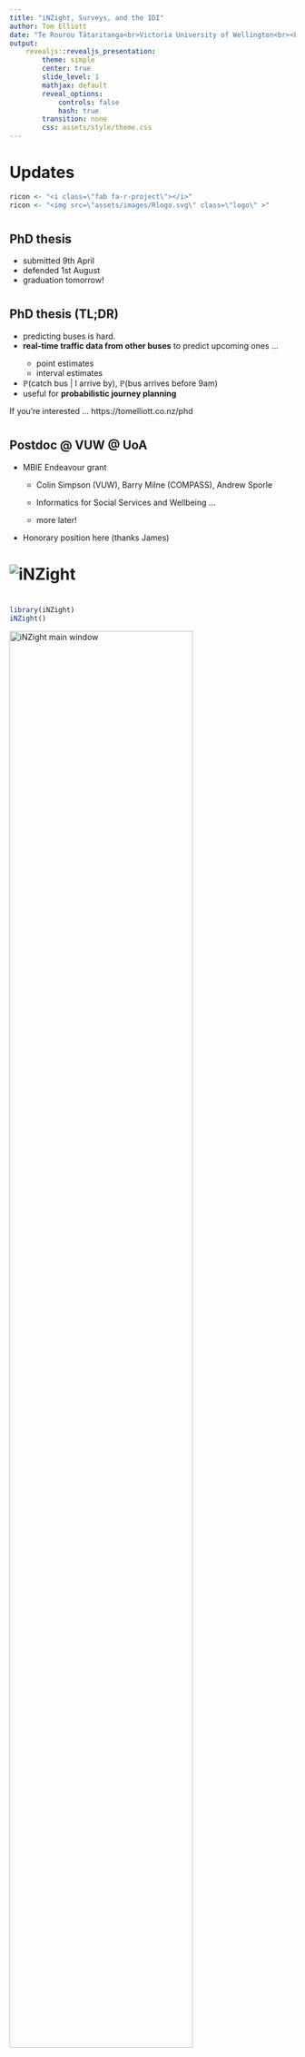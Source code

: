 ```yaml
---
title: "iNZight, Surveys, and the IDI"
author: Tom Elliott
date: "Te Rourou Tātaritanga<br>Victoria University of Wellington<br><br>tomelliott.co.nz"
output:
    revealjs::revealjs_presentation:
        theme: simple
        center: true
        slide_level: 1
        mathjax: default
        reveal_options:
            controls: false
            hash: true
        transition: none
        css: assets/style/theme.css
---
```



# Updates

```r
ricon <- "<i class=\"fab fa-r-project\"></i>"
ricon <- "<img src=\"assets/images/Rlogo.svg\" class=\"logo\" >"
```

#

## PhD thesis

* submitted 9th April
* defended 1st August
* graduation tomorrow!

#

## PhD thesis (TL;DR)

<ul class="loose">
<li>predicting buses is hard.</li>

<li><strong>real-time traffic data from other buses</strong> to predict upcoming ones ... </li>
<ul class="fa-ul">
    <li class="fragment">
        <span class="fa-li"><i class="far fa-thumbs-down"></i></span>
        point estimates
    </li>
    <li class="fragment">
        <span class="fa-li"><i class="far fa-thumbs-up"></i></span>
        interval estimates
    </li>
</ul>

<li class="fragment">$\mathbb{P}$(catch bus | I arrive by), $\mathbb{P}$(bus arrives before 9am)</li>
<li class="fragment">useful for <strong>probabilistic journey planning</strong></li>
</ul>

<p class="fragment">If you're interested ... https://tomelliott.co.nz/phd</p>

#

## Postdoc @ VUW @ UoA

* MBIE Endeavour grant

    * Colin Simpson (VUW), Barry Milne (COMPASS), Andrew Sporle

    * Informatics for Social Services and Wellbeing ...

    * more later!

* Honorary position here (thanks James)

# ![iNZight](assets/images/inzight_logo.png)



#

```r
library(iNZight)
iNZight()
```

<img src="assets/images/inzight_main_window.png"
    alt="iNZight main window"
    width="80%"
    >

# ![iNZight](assets/images/inzight_logo.png)


* my side-project since 2013/14

* shifting focus as audience has evolved

# ![iNZight](assets/images/inzight_logo.png)

### Before 2015

<ul class="fa-ul loose">
<li><span class="fa-li"><i class="fas fa-school"></i></span> schools</li>
<li><span class="fa-li"><i class="fas fa-university"></i></span> some university</li>
</ul>

# ![iNZight](assets/images/inzight_logo.png)
### 2015--2019

<ul class="fa-ul loose">
<li><span class="fa-li"><i class="fas fa-graduation-cap"></i></span> education (school/university/MOOC)</li>
<li><span class="fa-li"><i class="fas fa-globe"></i></span> unexpected places
<ul class="fa-ul loose">
    <li class="fragment"><span class="fa-li"><i class="fas fa-newspaper"></i></span> data journalism</li>
    <li class="fragment"><span class="fa-li"><i class="fas fa-paw"></i></span> wildlife manager in Canada</li>
</ul>
</li>
</ul>

# ![iNZight](assets/images/inzight_logo.png)

### Recently

<ul class="fa-ul">
<li><span class="fa-li"><i class="fas fa-users"></i></span> <strong>democratisation</strong>
<p>See Chris Wild's talks featuring hits like <i class="fas fa-music"></i> <em>We Will Plot You</em></p>
</li>
<li><span class="fa-li"><i class="fas fa-tachometer-alt"></i></span> <strong>rapid research development</strong> (Andrew Sporle)
<p>for organisations/groups with low/no money/time/both</p>
</li>
</ul>

# ![iNZight](assets/images/inzight_logo.png)

* recent focus on surveys --- now handled natively!

    * plots
    * summaries (tables of counts)
    * inference / modelling
    * data wrangling ...

* key goal is **removal of barriers**

# Surveys and iNZight

#

<div class="dual-panel">
<div class="left-panel">
Data

<div class="fragment" data-fragment-index="1">
<i class="fa fa-arrow-alt-circle-down"></i>

GUI
</div>

<div class="fragment" data-fragment-index="2">
<i class="fa fa-arrow-alt-circle-down"></i>

Explore
</div>

<div class="fragment" data-fragment-index="3">
<i class="fa fa-arrow-alt-circle-down"></i>

Export results/code
</div>
</div>

<div class="right-panel">

<img src="assets/images/gapminder08.png"
    class=""
    >

<img src="assets/images/inzight_gapminder.png"
    class="fragment current-visible"
    data-fragment-index="1">

<img src="assets/images/inzight_explore.png"
    class="fragment current-visible"
    data-fragment-index="2">

<img src="assets/images/inzight_code.png"
    class="fragment current-visible"
    data-fragment-index="3">

</div>
</div>

#

## What if `data` is from a survey?


#

In `r ricon`

```r
some_data <- read.csv('path/to/data')

some_svy <- survey::svydesign(~something,
    weights = ~FXWT3, # or another variable with 'WT' in it ...
    strata = ~does_it_have_any,
    fpc = ~i_dont_know_what_this_means
)

```

#

iNZight isn't much better ... <span class="fragment"><strong>or is it?!</strong></span>

![Specify survey design](assets/images/inzight_import_survey.png)

(Remember survey variables *never* have nice names)


#

## mysurvey.zip

<ul class="fa-ul loose">
<li><span class="fa-li"><i class="fas fa-file-csv"></i></span> mysurvey.csv</li>
<li><span class="fa-li"><i class="fas fa-file-alt"></i></span> mysurvey.svydesign</li>
</ul>


#

## Demo

<img src="assets/images/inzight_main_window.png"
    alt="iNZight main window"
    width="80%"
    >

#

## mysurvey.svydesign

```
data = "mysurvey.csv"
weights = "wt0"
repweights = "^w[0-4]"
reptype = "JK1"
```

<ul class="fa-ul loose">
<li><span class="fa-li"><i class="fas fa-wheelchair"></i></span> accessible</li>
<li><span class="fa-li"><i class="fas fa-tachometer-alt"></i></span> quickly open and explore</li>
<li><span class="fa-li"><i class="fas fa-desktop"></i></span> business as usual
<ul>
    <li>plots</li>
    <li>summaries/inference (population counts)</li>
    <li>data wrangling</li>
</ul>
</li>
</ul>


# (A few) Details
## iNZight's `r ricon` package collection

***
## 9+ **iNZight*** packages

* **iNZight** (GUI interface, collects user input, displays results)

* **iNZightModules** (UI for time series, regression, maps, ...)

* **iNZightPlots** (graphs, summaries, inference)

* **iNZightTools** (utility functions, data wrangling)

* **iNZightTS** (time series)

* **iNZightMR** (multiple response)

* **iNZightRegression** (model summaries, residual plots)

* **iNZightMaps** (lat/lng points, fill-in-the-shapefile maps)

* plus **vit** and some others ...

***

* **wrapper functions** makes programming GUIs easier

    * inputs $\equiv$ arguments

* packages don't need GUI 

    * `iNZightPlots::inzplot()`

    * simple functions aimed towards novice coders

* returns the R code


<p class="fragment">GUI $\rightarrow$ high level functions $\rightarrow$ lower-level (e.g., <strong>ggplot</strong>)</p>



***
## An example: Filtering data


```r
library(iNZightTools)
iris_filtered <- filterNumeric(iris, "Sepal.Width", "<", 100)
head(iris_filtered)
code(iris_filtered)
```


***

## What about surveys?

***

* modified wrapper functions to handle surveys

* refactored GUI to pass around a 'data-thing' (data or survey)

```r
library(survey)
data(api, package = "survey")
dclus2 <- svydesign(id = ~dnum+snum,
    fpc = ~fpc1+fpc2,
    data = apiclus2
)
dclus2_filtered <- filterNumeric(dclus2, "api99", ">=", 700)
code(dclus2_filtered)
```

**Big thanks to the 'srvyr' package!**


# Te Rourou Tātaritanga

How does this all relate to my postdoc?

***

**Rourou** = basket

   *Nā tō rourou, nā taku rourou, ka ora ai te iwi.*

   (With your food basket and my food basket the people will thrive.)

**Tātaritanga** = analysis

<hr>

**Te Rourou Tātaritanga**

"Tools for analytics and sharing data for the betterment of communities."

<hr>

Or: "Informatics for Social Services and Wellbeing"


***

## Primary goals

1. Improve data standards

2. Promote Māori data sovereignty

3. Develop systems to support access

4. Evaluate synthesising of datasets

5. Security and privacy implications

6. Machine learning and AI methods

https://terourou.org

***

## Primary goals

1. **Improve data standards**

2. **Promote Māori data sovereignty**

3. **Develop systems to support access**

4. Evaluate synthesising of datasets

5. Security and privacy implications

6. Machine learning and AI methods

https://terourou.org


***
## The Integrated Data Infrastructure (IDI)

* database connecting data across NZs sectors

* high security environment

* but also other unnecessary barriers: **coding**!

***
## iNZight to the rescue!

* many upcoming researchers will have used iNZight at high school or university

* no need to learn to code, OR remember how to do things you haven't done in 2 years

* currently working on deploying a demo of iNZight in the Stats NZ data lab --- watch this space!

    * intial goal: confine to small datasets
    * primary researcher can prepare using SQL to select/join data
    * other researchers (without great coding skills) can easily explore the data --- graphs, tables, models!
    * offers a restricted set of methods which can help prevent novices from running really-big-queries and causing havoc on the servers
    * and build from there!

***
## Outside the data lab

* lots of data outside the datalab

* many iwi groups, pacific nations, etc. have specific needs for simple (to complex) population summaries/demographic outputs

* iNZight means they can do it every 1--2 years without needing to train/retrain/pay expensive statisticians

* iNZight also produces code: generate script to re-run/edit as necessary (without having to do all the hard stuff first)

***
## Bayesian demography

* why limit yourself to tables when you can fit hierarchical Bayesian models with model-specific priors, likelihoods, ... ?

* John Bryant has a set of R packages (dembase, demest, ...) for doing Bayesian demography

* using them is a bit of a challenge (especially if you don't do much R coding!)

* so we tested out iNZight's new add-on system ...

***
## DEMO


# Other projects

Both work and 'fun'

***
## IDI Search App

* to get access to the IDI, you need to put together a research proposal

* putting together a research proposal requires knowing what data is available to investigate

* that data is hidden away in the IDI

***

## IDI Search app

* we put together a simple web app providing a searchable database so prospective (and current) IDI researchers can explore what's available

* build using ReactJS

***
## DEMO

https://idi-search.web.app/

***
## Bus display v2

* the display in 302 was broken

* so I rebuilt it again, this time using ReactJS + d3

* simpler than the last version (no 'history' as it just uses real-time data, no backing server)

***
## DEMO

https://tomelliott.co.nz/bus-display/

***
## Lots of ReactJS ...

* it's my goal to, one day, put together a prototype of a new version of iNZight using ReactJS and R-serve

* one version that runs on Windows / macOS / Linux / web

* plus capability of having a local R server, remote R server - firewall, etc.

***
## NO DEMO





# Thank you


Github: tmelliott | iNZightVIT | terourou

Twitter: @tomelliottnz | @iNZightUoA | @terourou

tomelliott.co.nz | inzight.nz | terourou.org

# References
